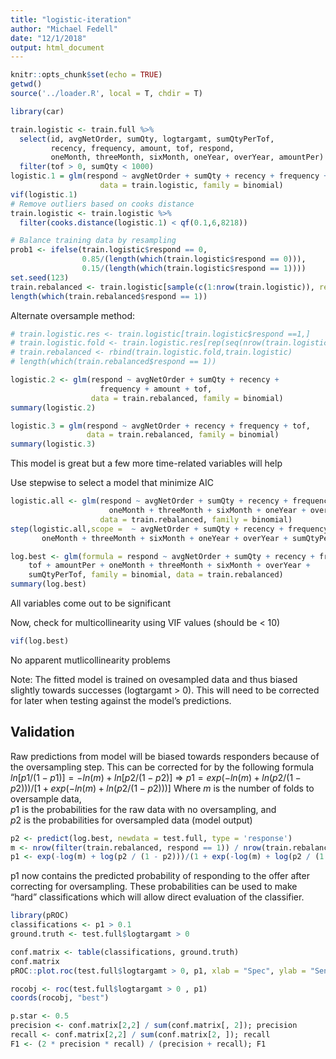 ```yaml
---
title: "logistic-iteration"
author: "Michael Fedell"
date: "12/1/2018"
output: html_document
---
```


```r
knitr::opts_chunk$set(echo = TRUE)
getwd()
source('../loader.R', local = T, chdir = T)
```

```r
library(car)
```

```r
train.logistic <- train.full %>% 
  select(id, avgNetOrder, sumQty, logtargamt, sumQtyPerTof,
         recency, frequency, amount, tof, respond,
         oneMonth, threeMonth, sixMonth, oneYear, overYear, amountPer) %>%
  filter(tof > 0, sumQty < 1000)
logistic.1 = glm(respond ~ avgNetOrder + sumQty + recency + frequency + amount + tof, 
                    data = train.logistic, family = binomial)
vif(logistic.1)
# Remove outliers based on cooks distance
train.logistic <- train.logistic %>% 
  filter(cooks.distance(logistic.1) < qf(0.1,6,8218))

# Balance training data by resampling
prob1 <- ifelse(train.logistic$respond == 0,
                0.85/(length(which(train.logistic$respond == 0))),
                0.15/(length(which(train.logistic$respond == 1))))
set.seed(123)
train.rebalanced <- train.logistic[sample(c(1:nrow(train.logistic)), replace = TRUE, prob = prob1),]
length(which(train.rebalanced$respond == 1))
```

Alternate oversample method:

```r
# train.logistic.res <- train.logistic[train.logistic$respond ==1,]
# train.logistic.fold <- train.logistic.res[rep(seq(nrow(train.logistic.res)), 3),]
# train.rebalanced <- rbind(train.logistic.fold,train.logistic)
# length(which(train.rebalanced$respond == 1))
```

```r
logistic.2 <- glm(respond ~ avgNetOrder + sumQty + recency + 
                    frequency + amount + tof,
                  data = train.rebalanced, family = binomial)
summary(logistic.2)

logistic.3 = glm(respond ~ avgNetOrder + recency + frequency + tof,
                 data = train.rebalanced, family = binomial)
summary(logistic.3)
```

This model is great but a few more time-related variables will help

Use stepwise to select a model that minimize AIC

```r
logistic.all <- glm(respond ~ avgNetOrder + sumQty + recency + frequency  + tof + amount + amountPer +
                      oneMonth + threeMonth + sixMonth + oneYear + overYear + sumQtyPerTof,
                    data = train.rebalanced, family = binomial)
step(logistic.all,scope =  ~ avgNetOrder + sumQty + recency + frequency  + tof + amount + amountPer +
       oneMonth + threeMonth + sixMonth + oneYear + overYear + sumQtyPerTof, direction = "both")
```

```r
log.best <- glm(formula = respond ~ avgNetOrder + sumQty + recency + frequency + 
    tof + amountPer + oneMonth + threeMonth + sixMonth + overYear + 
    sumQtyPerTof, family = binomial, data = train.rebalanced)
summary(log.best)
```

All variables come out to be significant

Now, check for multicollinearity using VIF values (should be < 10)

```r
vif(log.best)
```

No apparent mutlicollinearity problems

Note: The fitted model is trained on ovesampled data and thus biased slightly towards successes (logtargamt > 0). This will need to be corrected for later when testing against the model's predictions.

## Validation

Raw predictions from model will be biased towards responders because of the oversampling step.
This can be corrected for by the following formula
$ln[p1 / (1 - p1)] = -ln(m)+ln[p2 / (1 - p2)]$
=> $p1 = exp(-ln(m) + ln(p2 / (1 - p2)))/[1 + exp(-ln(m) + ln(p2 / (1 - p2)))]$
Where $m$ is the number of folds to oversample data,  
$p1$ is the probabilities for the raw data with no oversampling, and  
$p2$ is the probabilities for oversampled data (model output)

```r
p2 <- predict(log.best, newdata = test.full, type = 'response')
m <- nrow(filter(train.rebalanced, respond == 1)) / nrow(train.rebalanced) / .0393
p1 <- exp(-log(m) + log(p2 / (1 - p2)))/(1 + exp(-log(m) + log(p2 / (1 - p2))))
```

p1 now contains the predicted probability of responding to the offer after correcting for oversampling. These probabilities can be used to make "hard" classifications which will allow direct evaluation of the classifier.

```r
library(pROC)
classifications <- p1 > 0.1
ground.truth <- test.full$logtargamt > 0

conf.matrix <- table(classifications, ground.truth)
conf.matrix
pROC::plot.roc(test.full$logtargamt > 0, p1, xlab = "Spec", ylab = "Sens", print.auc = T)

rocobj <- roc(test.full$logtargamt > 0 , p1)
coords(rocobj, "best")

p.star <- 0.5
precision <- conf.matrix[2,2] / sum(conf.matrix[, 2]); precision
recall <- conf.matrix[2,2] / sum(conf.matrix[2, ]); recall
F1 <- (2 * precision * recall) / (precision + recall); F1
```

